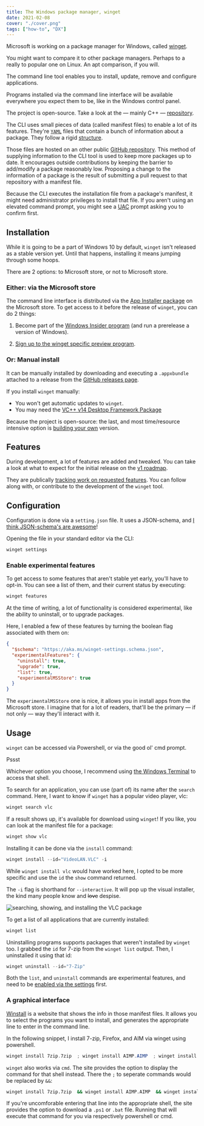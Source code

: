 ```yaml
---
title: The Windows package manager, winget
date: 2021-02-08
cover: "./cover.png"
tags: ["how-to", "DX"]
---
```



Microsoft is working on a package manager for Windows, called [winget](https://docs.microsoft.com/en-us/windows/package-manager/winget/).

You might want to compare it to other package managers.
Perhaps to a really to popular one on Linux.
An <Sound fileName="rimshot.mp3" label="Rimshot sound effect">apt</Sound> comparison, if you will.

The command line tool enables you to install, update, remove and configure applications.

Programs installed via the command line interface will be available everywhere you expect them to be, like in the Windows control panel.

The project is open-source. Take a look at the &mdash; mainly C++ &mdash; [repository](https://github.com/microsoft/winget-cli).

The CLI uses small pieces of data (called manifest files) to enable a lot of its features.
They're [`YAML`](https://en.wikipedia.org/wiki/YAML) files that contain a bunch of information about a package.
They follow a rigid [structure](https://github.com/microsoft/winget-cli/blob/master/doc/ManifestSpecv0.1.md).

Those files are hosted on an other public [GitHub repository](https://github.com/microsoft/winget-pkgs).
This method of supplying information to the CLI tool is used to keep more packages up to date.
It encourages outside contributions by keeping the barrier to add/modify a package reasonably low.
Proposing a change to the information of a package is the result of submitting a pull request to that repository with a manifest file.

<Aside variant="info">

Because the CLI executes the installation file from a package's manifest, it might need administrator privileges to install that file.
If you aren't using an elevated command prompt,
you might see a [UAC](https://en.wikipedia.org/wiki/User_Account_Control) prompt asking you to confirm first.

</Aside>

## Installation

While it is going to be a part of Windows 10 by default, `winget` isn't released as a stable version yet.
Until that happens, installing it means jumping through some hoops.

There are 2 options: to Microsoft store, or not to Microsoft store.

### Either: via the Microsoft store

The command line interface is distributed via the [App Installer package](https://www.microsoft.com/en-us/p/app-installer/9nblggh4nns1) on the Microsoft store.
To get access to it before the release of `winget`, you can do 2 things:

1. Become part of the [Windows Insider program](https://insider.windows.com/en-us/) (and run a prerelease a version of Windows).

2. [Sign up to the winget specific preview program](http://aka.ms/winget-InsiderProgram).

### Or: Manual install

It can be manually installed by downloading and executing a `.appxbundle` attached to a release from the [GitHub releases page](https://github.com/microsoft/winget-cli/releases).

<Aside variant="danger">

If you install `winget` manually:

- You won't get automatic updates to `winget`.
- You may need the [VC++ v14 Desktop Framework Package](https://docs.microsoft.com/en-us/troubleshoot/cpp/c-runtime-packages-desktop-bridge#how-to-install-and-update-desktop-framework-packages)

</Aside>

Because the project is open-source: the last, and most time/resource intensive option is [building your own](https://github.com/microsoft/winget-cli#building-the-client) version.

## Features

During development, a lot of features are added and tweaked.
You can take a look at what to expect for the initial release on the [v1 roadmap](https://github.com/microsoft/winget-cli/blob/master/doc/windows-package-manager-v1-roadmap.md).

They are publically [tracking work on requested features](https://github.com/microsoft/winget-cli/projects/1).
You can follow along with, or contribute to the development of the `winget` tool.

## Configuration

Configuration is done via a `setting.json` file.
It uses a JSON-schema, and [I think JSON-schema's are awesome](/blog/json-schema)!

Opening the file in your standard editor via the CLI:

```powershell
winget settings
```

### Enable experimental features

To get access to some features that aren't stable yet early, you'll have to opt-in.
You can see a list of them, and their current status by executing:

```powershell
winget features
```

At the time of writing, a lot of functionality is considered experimental, like the ability to uninstall, or to upgrade packages.

Here, I enabled a few of these features by turning the boolean flag associated with them on:

```json title=settings.json
{
  "$schema": "https://aka.ms/winget-settings.schema.json",
  "experimentalFeatures": {
    "uninstall": true,
    "upgrade": true,
    "list": true,
    "experimentalMSStore": true
  }
}
```

The `experimentalMSStore` one is nice, it allows you in install apps from the Microsoft store.
I imagine that for a lot of readers, that'll be the primary &mdash; if not only &mdash; way they'll interact with it.

## Usage

`winget` can be accessed via Powershell, or via the good ol' cmd prompt.

<Aside>

<Sound client:visible fileName="psst.mp3" label="attention grabbing whisper">
  Pssst
</Sound>

Whichever option you choose, I recommend using [the Windows Terminal](/blog/windows-terminal)
to access that shell.

</Aside>

To search for an application, you can use (part of) its name after the `search` command.
Here, I want to know if `winget` has a popular video player, vlc:

```powershell
winget search vlc
```

If a result shows up, it's available for download using `winget`!
If you like, you can look at the manifest file for a package:

```powershell
winget show vlc
```

Installing it can be done via the `install` command:

```powershell
winget install --id="VideoLAN.VLC" -i
```

While `winget install vlc` would have worked here,
I opted to be more specific and use the `id` the `show` command returned.

The `-i` flag is shorthand for `--interactive`.
It will pop up the visual installer, the kind many people know and ~~love~~ despise.

![searching, showing, and installing the VLC package](./search-show-install.png)

To get a list of all applications that are currently installed:

```powershell
winget list
```

Uninstalling programs supports packages that weren't installed by `winget` too.
I grabbed the `id` for 7-zip from the `winget list` output.
Then, I uninstalled it using that id:

```powershell
winget uninstall --id="7-Zip"
```

<Aside>

Both the `list`, and `uninstall` commands are experimental features,
and need to be [enabled via the settings](#enable-experimetal-features) first.

</Aside>

### A graphical interface

[Winstall](https://winstall.app/) is a website that shows the info in those manifest files.
It allows you to select the programs you want to install, and generates the appropriate line to enter in the command line.

In the following snippet, I install 7-zip, Firefox, and AIM via winget using powershell.

```powershell
winget install 7zip.7zip  ; winget install AIMP.AIMP  ; winget install Mozilla.Firefox
```

<Aside variant="info">

`winget` also works via `cmd`.
The site provides the option to display the command for that shell instead.
There the `;` to seperate commands would be replaced by `&&`:

```cmd
winget install 7zip.7zip  && winget install AIMP.AIMP  && winget install Mozilla.Firefox
```

</Aside>

If you're uncomforable entering that line into the appropriate shell,
the site provides the option to download a `.ps1` or `.bat` file.
Running that will execute that command for you via respectively powershell or cmd.
